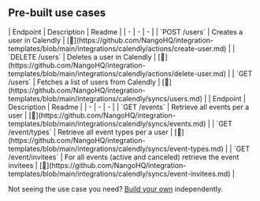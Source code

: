 
## Pre-built use cases

<AccordionGroup>


<Accordion title="Users">
| Endpoint | Description | Readme |
| - | - | - |
| `POST /users` | Creates a user in Calendly | [🔗](https://github.com/NangoHQ/integration-templates/blob/main/integrations/calendly/actions/create-user.md) |
| `DELETE /users` | Deletes a user in Calendly | [🔗](https://github.com/NangoHQ/integration-templates/blob/main/integrations/calendly/actions/delete-user.md) |
| `GET /users` | Fetches a list of users from Calendly | [🔗](https://github.com/NangoHQ/integration-templates/blob/main/integrations/calendly/syncs/users.md) |
</Accordion>


<Accordion title="Others">
| Endpoint | Description | Readme |
| - | - | - |
| `GET /events` | Retrieve all events per a user | [🔗](https://github.com/NangoHQ/integration-templates/blob/main/integrations/calendly/syncs/events.md) |
| `GET /event/types` | Retrieve all event types per a user | [🔗](https://github.com/NangoHQ/integration-templates/blob/main/integrations/calendly/syncs/event-types.md) |
| `GET /event/invitees` | For all events (active and canceled) retrieve the event invitees | [🔗](https://github.com/NangoHQ/integration-templates/blob/main/integrations/calendly/syncs/event-invitees.md) |
</Accordion>

</AccordionGroup>

<Tip>Not seeing the use case you need? [Build your own](https://docs.nango.dev/guides/customize/setup) independently.</Tip>
